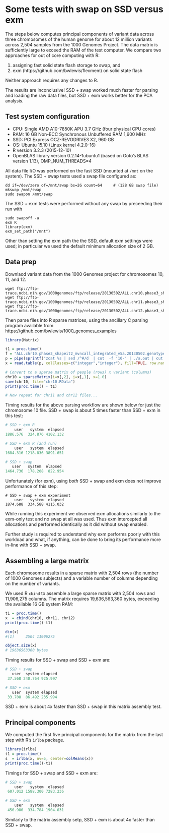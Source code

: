 # Some tests with swap on SSD versus exm

The steps below computes principal components of variant data across three
chromosomes of the human genome for about 12 million variants across 2,504
samples from the 1000 Genomes Project. The data matrix is sufficiently large to
exceed the RAM of the test computer. We compare two approaches for out of core
computing with R:

1. assigning fast solid state flash storage to swap, and
2. exm (https://github.com/bwlewis/flexmem) on solid state flash

Neither approach requires any changes to R.

The results are inconclusive! SSD + swap worked much faster for
parsing and loading the raw data files, but SSD + exm works better
for the PCA analysis.


## Test system configuration

* CPU: Single AMD A10-7850K APU 3.7 GHz (four physical CPU cores)
* RAM: 16 GB Non-ECC Synchronous Unbuffered RAM 1,600 MHz
* SSD: PCI Express OCZ-REVODRIVE3 X2, 960 GB
* OS: Ubuntu 15.10 (Linux kernel 4.2.0-16)
* R version 3.2.3 (2015-12-10)
* OpenBLAS library version 0.2.14-1ubuntu1 (based on Goto's BLAS version 1.13), OMP\_NUM\_THREADS=4

All data file I/O was performed on the fast SSD (mounted at `/mnt` on the
system). The SSD + swap tests used a swap file configured as:

```
dd if=/dev/zero of=/mnt/swap bs=2G count=64     # (128 GB swap file)
mkswap /mnt/swap
sudo swapon /mnt/swap
```

The SSD + exm tests were performed without any swap by preceeding their run with
```
sudo swapoff -a
exm R
library(exm)
exm_set_path("/mnt")
```
Other than setting the exm path the the SSD, default exm settings were used; in particular
we used the default minimum allocation size of 2 GB.


## Data prep

Downlaod variant data from the 1000 Genomes project for chromosomes 10, 11, and
12.

```
wget ftp://ftp-trace.ncbi.nih.gov/1000genomes/ftp/release/20130502/ALL.chr10.phase3_shapeit2_mvncall_integrated_v5a.20130502.genotypes.vcf.gz
wget ftp://ftp-trace.ncbi.nih.gov/1000genomes/ftp/release/20130502/ALL.chr11.phase3_shapeit2_mvncall_integrated_v5a.20130502.genotypes.vcf.gz
wget ftp://ftp-trace.ncbi.nih.gov/1000genomes/ftp/release/20130502/ALL.chr12.phase3_shapeit2_mvncall_integrated_v5a.20130502.genotypes.vcf.gz
```

Then parse files into R sparse matrices, using the ancillary C parsing program
available from https://github.com/bwlewis/1000_genomes_examples

```r
library(Matrix)

t1 = proc.time()
f = "ALL.chr10.phase3_shapeit2_mvncall_integrated_v5a.20130502.genotypes.vcf.gz"
p = pipe(sprintf("zcat %s | sed /^#/d  | cut  -f '10-' | ./a.out | cut -f '1-2'", f))
x = read.table(p, colClasses=c("integer","integer"), fill=TRUE, row.names=NULL)

# Convert to a sparse matrix of people (rows) x variant (columns)
chr10 = sparseMatrix(i=x[,2], j=x[,1], x=1.0)
save(chr10, file="chr10.RData")
print(proc.time() - t1)

# Now repeat for chr11 and chr12 files...
```

Timing results for the above parsing workflow are shown below for just the
chromosome 10 file. SSD + swap is about 5 times faster than SSD + exm in this
test:

```r
# SSD + exm R
    user   system  elapsed
1886.576  324.876 4102.132

# SSD + exm R (2nd run)
    user   system  elapsed
1684.316 1218.836 3891.651

# SSD + swap
   user   system  elapsed
1464.736  178.208  822.954
```

Unfortunately (for exm), using _both_ SSD + swap and exm does not improve
performance of this step:
```
# SSD + swap + exm experiment
    user   system  elapsed
1874.688  334.588 4115.032
```
While running this experiment we observed exm allocations similarly to
the exm-only test and no swap at all was used. Thus exm intercepted all
allocations and performed identically as it did without swap enabled.

Further study is required to understand why exm performs poorly with
this workload and what, if anything, can be done to bring its performance
more in-line with SSD + swap.

## Assembling a large matrix

Each chromosome results in a sparse matrix with 2,504 rows (the number
of 1000 Genomes subjects) and a variable number of columns depending on
the number of variants.

We used R `cbind` to assemble a large sparse matrix with 2,504 rows
and 11,906,275 columns. The matrix requires  19,636,563,360 bytes,
exceeding the available 16 GB system RAM:

```r
t1 = proc.time()
x  = cbind(chr10, chr11, chr12)
print(proc.time()-t1)

dim(x)
#[1]     2504 11906275

object.size(x)
# 19636563360 bytes
``` 

Timing results for SSD + swap and SSD + exm are:

```r
# SSD + swap
   user  system elapsed
 37.568 240.764 925.997

# SSD + exm
   user  system elapsed
 33.708  86.492 235.994
```

SSD + exm is about 4x faster than SSD + swap in this matrix assembly test.


## Principal components

We computed the first five principal components for the matrix from the
last step with R's `irlba` package.

```r
library(irlba)
t1 = proc.time()
s  = irlba(x, nv=5, center=colMeans(x))
print(proc.time()-t1)
```

Timings for SSD + swap and SSD + exm are:

```r
# SSD + swap
    user   system  elapsed 
 607.012 1588.300 7283.236 

# SSD + exm
    user   system  elapsed
 450.980  334.784 1904.031
```

Similarly to the matrix assembly setp, SSD + exm is about 4x faster than SSD +
swap.
